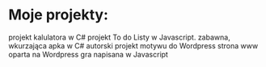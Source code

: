 # Moje projekty:
<ProjectCard title="Kalkulator" link="https://github.com/hakue1990/WSB/blob/master/New%20Calculator.rar" bg="linear-gradient(to right, #D4145A 0%, #FBB03B 100%)">
projekt kalulatora w C#
</ProjectCard>
<ProjectCard title="To do Lista" link="https://github.com/hakue1990/JS/tree/master/Todo-List/Todo%20List" bg="linear-gradient(to left, #D4145A 0%, #FBB03B 100%)">
projekt To do Listy w Javascript.
</ProjectCard>
<ProjectCard title="Hydra virus" link="https://github.com/hakue1990/hck/blob/master/Hydra.rar" bg="linear-gradient(to left, #D4145A 0%, #FBB03B 100%)">
zabawna, wkurzająca apka w C#
</ProjectCard>
<ProjectCard title="WordPress template" link="http://marioturobosfotografia.com/" bg="linear-gradient(to left, #D4145A 0%, #FBB03B 100%)">
autorski projekt motywu do Wordpress
</ProjectCard>
</ProjectCard>
<ProjectCard title="WordPress template" link="http://http://euroekopak.pl" bg="linear-gradient(to left, #D4145A 0%, #FBB03B 100%)">
strona www oparta na Wordpress
</ProjectCard>

</ProjectCard>
<ProjectCard title="gra w kółko i krzyżtyk" link="#" bg="linear-gradient(to left, #D4145A 0%, #FBB03B 100%)">
gra napisana w Javascript
</ProjectCard>